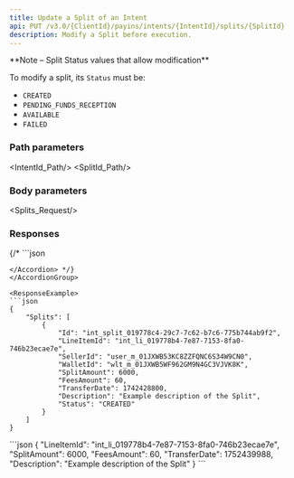```yaml
---
title: Update a Split of an Intent
api: PUT /v3.0/{ClientId}/payins/intents/{IntentId}/splits/{SplitId}
description: Modify a Split before execution.
---
```





<Note>
**Note – Split Status values that allow modification**

To modify a split, its `Status` must be: 
- `CREATED`
- `PENDING_FUNDS_RECEPTION`
- `AVAILABLE`
- `FAILED `
</Note>

### Path parameters

<IntentId_Path/>
<SplitId_Path/>

### Body parameters

<Splits_Request/>

### Responses

<AccordionGroup>
<Accordion title="200 - Response parameters" defaultOpen>
<Splits/>
</Accordion>
</AccordionGroup>

<AccordionGroup>
{/* <Accordion title="400 - ">
```json

```
</Accordion> */}
</AccordionGroup>

<ResponseExample>
```json
{
    "Splits": [
        {
            "Id": "int_split_019778c4-29c7-7c62-b7c6-775b744ab9f2",
            "LineItemId": "int_li_019778b4-7e87-7153-8fa0-746b23ecae7e",
            "SellerId": "user_m_01JXWB53KC8ZZFQNC6S34W9CN0",
            "WalletId": "wlt_m_01JXWB5WF962GM9N4GC3VJVK8K",
            "SplitAmount": 6000,
            "FeesAmount": 60,
            "TransferDate": 1742428800,
            "Description": "Example description of the Split",
            "Status": "CREATED"
        }
    ]
}
```
</ResponseExample>

<RequestExample>
```json
{
    "LineItemId": "int_li_019778b4-7e87-7153-8fa0-746b23ecae7e",
    "SplitAmount": 6000,
    "FeesAmount": 60,
    "TransferDate": 1752439988,
    "Description": "Example description of the Split"
}
```
</RequestExample>
